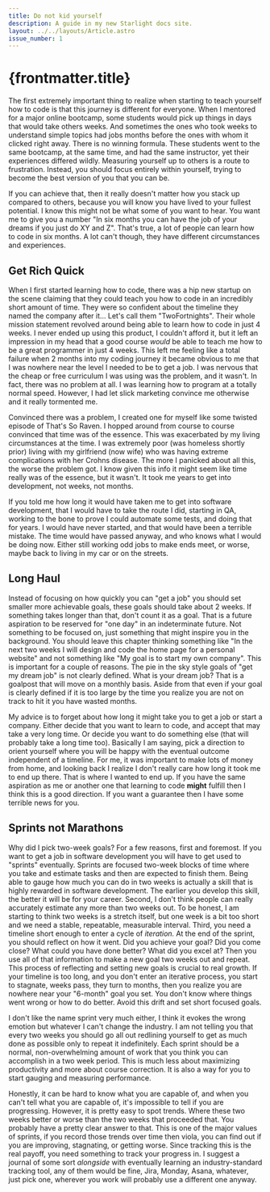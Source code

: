 ```yaml
---
title: Do not kid yourself
description: A guide in my new Starlight docs site.
layout: ../../layouts/Article.astro
issue_number: 1
---
```


# {frontmatter.title}

The first extremely important thing to realize when starting to teach yourself how to code is that this journey is different for everyone. When I mentored for a major online bootcamp, some students would pick up things in days that would take others weeks. And sometimes the ones who took weeks to understand simple topics had jobs months before the ones with whom it clicked right away. There is no winning formula. These students went to the same bootcamp, at the same time, and had the same instructor, yet their experiences differed wildly. Measuring yourself up to others is a route to frustration. Instead, you should focus entirely within yourself, trying to become the best version of you that you can be.

<More>
  If you can achieve that, then it really doesn't matter how you stack up compared to others, because you will know you have lived to your fullest potential. I know this might not be what some of you want to hear. You want me to give you a number "In six months you can have the job of your dreams if you just do XY and Z". That's true, a lot of people can learn how to code in six months. A lot can't though, they have different circumstances and experiences.

  ## Get Rich Quick

  When I first started learning how to code, there was a hip new startup on the scene claiming that they could teach you how to code in an incredibly short amount of time. They were so confident about the timeline they named the company after it... Let's call them "TwoFortnights". Their whole mission statement revolved around being able to learn how to code in just 4 weeks. I never ended up using this product, I couldn't afford it, but it left an impression in my head that a good course *would* be able to teach me how to be a great programmer in just 4 weeks. This left me feeling like a total failure when 2 months into my coding journey it became obvious to me that I was nowhere near the level I needed to be to get a job. I was nervous that the cheap or free curriculum I was using was the problem, and it wasn't. In fact, there was no problem at all. I was learning how to program at a totally normal speed. However, I had let slick marketing convince me otherwise and it really tormented me.

  Convinced there was a problem, I created one for myself like some twisted episode of That's So Raven. I hopped around from course to course convinced that time was of the essence. This was exacerbated by my living circumstances at the time. I was extremely poor (was homeless shortly prior) living with my girlfriend (now wife) who was having extreme complications with her Crohns disease. The more I panicked about all this, the worse the problem got. I know given this info it might seem like time really was of the essence, but it wasn't. It took me years to get into development, not weeks, not months.

  If you told me how long it would have taken me to get into software development, that I would have to take the route I did, starting in QA, working to the bone to prove I could automate some tests, and doing that for years. I would have never started, and that would have been a terrible mistake. The time would have passed anyway, and who knows what I would be doing now. Either still working odd jobs to make ends meet, or worse, maybe back to living in my car or on the streets.

  ## Long Haul

  Instead of focusing on how quickly you can "get a job" you should set smaller more achievable goals, these goals should take about 2 weeks. If something takes longer than that, don't count it as a goal. That is a future aspiration to be reserved for "one day" in an indeterminate future. Not something to be focused on, just something that might inspire you in the background. You should leave this chapter thinking something like "In the next two weeks I will design and code the home page for a personal website" and not something like "My goal is to start my own company". This is important for a couple of reasons. The pie in the sky style goals of "get my dream job" is not clearly defined. What is your dream job? That is a goalpost that will move on a monthly basis. Aside from that even if your goal is clearly defined if it is too large by the time you realize you are not on track to hit it you have wasted months.

  My advice is to forget about how long it might take you to get a job or start a company. Either decide that you want to learn to code, and accept that may take a very long time. Or decide you want to do something else (that will probably take a long time too). Basically I am saying, pick a direction to orient yourself where you will be happy with the eventual outcome independent of a timeline. For me, it was important to make lots of money from home, and looking back I realize I don't really care how long it took me to end up there. That is where I wanted to end up. If you have the same aspiration as me or another one that learning to code **might** fulfill then I think this is a good direction. If you want a guarantee then I have some terrible news for you.

  ## Sprints not Marathons

  Why did I pick two-week goals? For a few reasons, first and foremost. If you want to get a job in software development you will have to get used to "sprints" eventually. Sprints are focused two-week blocks of time where you take and estimate tasks and then are expected to finish them. Being able to gauge how much you can do in two weeks is actually a skill that is highly rewarded in software development. The earlier you develop this skill, the better it will be for your career. Second, I don't think people can really accurately estimate any more than two weeks out. To be honest, I am starting to think two weeks is a stretch itself, but one week is a bit too short and we need a stable, repeatable, measurable interval. Third, you need a timeline short enough to enter a cycle of *iteration.* At the end of the sprint, you should reflect on how it went. Did you achieve your goal? Did you come close? What could you have done better? What did you excel at? Then you use all of that information to make a new goal two weeks out and repeat. This process of reflecting and setting new goals is crucial to real growth. If your timeline is too long, and you don't enter an iterative process, you start to stagnate, weeks pass, they turn to months, then you realize you are nowhere near your "6-month" goal you set. You don't know where things went wrong or how to do better.  Avoid this drift and set short focused goals.

  I don't like the name sprint very much either, I think it evokes the wrong emotion but whatever I can't change the industry. I am not telling you that every two weeks you should go all out redlining yourself to get as much done as possible only to repeat it indefinitely. Each sprint should be a normal, non-overwhelming amount of work that you think you can accomplish in a two week period. This is much less about maximizing productivity and more about course correction. It is also a way for you to start gauging and measuring performance.

  Honestly, it can be hard to know what you are capable of, and when you can't tell what you are capable of, it's impossible to tell if you are progressing. However, it is pretty easy to spot trends. Where these two weeks better or worse than the two weeks that proceeded that. You probably have a pretty clear answer to that. This is one of the major values of sprints, if you record those trends over time then viola, you can find out if you are improving, stagnating, or getting worse. Since tracking this is the real payoff, you need something to track your progress in. I suggest a journal of some sort *alongside* with eventually learning an industry-standard tracking tool, any of them would be fine, Jira, Monday, Asana, whatever, just pick one, wherever you work will probably use a different one anyway.
</More>
